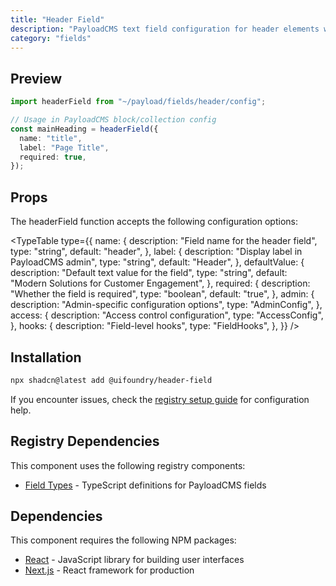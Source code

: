 ```yaml
---
title: "Header Field"
description: "PayloadCMS text field configuration for header elements with sensible defaults"
category: "fields"
---
```


## Preview

```typescript
import headerField from "~/payload/fields/header/config";

// Usage in PayloadCMS block/collection config
const mainHeading = headerField({
  name: "title",
  label: "Page Title",
  required: true,
});
```

## Props

The headerField function accepts the following configuration options:

<TypeTable
  type={{
    name: {
      description: "Field name for the header field",
      type: "string",
      default: "header",
    },
    label: {
      description: "Display label in PayloadCMS admin",
      type: "string",
      default: "Header",
    },
    defaultValue: {
      description: "Default text value for the field",
      type: "string",
      default: "Modern Solutions for Customer Engagement",
    },
    required: {
      description: "Whether the field is required",
      type: "boolean",
      default: "true",
    },
    admin: {
      description: "Admin-specific configuration options",
      type: "AdminConfig",
    },
    access: {
      description: "Access control configuration",
      type: "AccessConfig",
    },
    hooks: {
      description: "Field-level hooks",
      type: "FieldHooks",
    },
  }}
/>

## Installation

```bash
npx shadcn@latest add @uifoundry/header-field
```

If you encounter issues, check the [registry setup guide](/docs/registry-setup) for configuration help.

## Registry Dependencies

This component uses the following registry components:

- [Field Types](/docs/lib/field-types) - TypeScript definitions for PayloadCMS fields

## Dependencies

This component requires the following NPM packages:

- [React](https://github.com/facebook/react) - JavaScript library for building user interfaces
- [Next.js](https://github.com/vercel/next.js) - React framework for production
